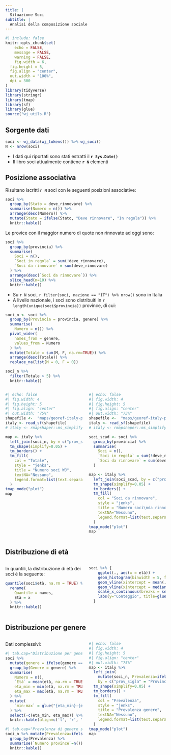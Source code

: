 ```yaml
---
title: |
  Situazione Soci
subtitle: |
  Analisi della composizione sociale
---
```


```r
#| include: false
knitr::opts_chunk$set(
	echo = FALSE,
	message = FALSE,
	warning = FALSE,
	fig.width = 6,
  fig.height = 5,
  fig.align = "center",
  out.width = "100%",
  dpi = 300
)
library(tidyverse)
library(stringr)
library(tmap)
library(sf)
library(glue)
source("wj_utils.R")
```


## Sorgente dati


```r
soci <- wj_data(wj_tokens()) %>% wj_soci()
N <- nrow(soci)
```

* I dati qui riportati sono stati estratti il **`r Sys.Date()`**
* Il libro soci attualmente contiene **`r N`** elementi


## Posizione associativa

Risultano iscritti **`r N`** soci con le seguenti posizioni associative:

```r
soci %>% 
  group_by(Stato = deve_rinnovare) %>% 
  summarise(Numero = n()) %>% 
  arrange(desc(Numero)) %>% 
  mutate(Stato = ifelse(Stato, "Deve rinnovare", "In regola")) %>%
  knitr::kable()
```

Le provice con il maggior numero di quote non rinnovate ad oggi sono:

```r
soci %>% 
  group_by(provincia) %>% 
  summarise(
    Soci = n(),
    `Soci in regola` = sum(!deve_rinnovare),
    `Soci da rinnovare` = sum(deve_rinnovare)
  ) %>% 
  arrange(desc(`Soci da rinnovare`)) %>% 
  slice_head(n=10) %>% 
  knitr::kable()
```


* Su `r N` soci, `r filter(soci, nazione == "IT") %>% nrow()` sono in Italia
* A livello nazionale, i soci sono distribuiti in `r length(unique(soci$provincia))` province, di cui:

```r
soci_n <- soci %>% 
  group_by(Provincia = provincia, genere) %>% 
  summarise(
    Numero = n()) %>% 
  pivot_wider(
    names_from = genere, 
    values_from = Numero
  ) %>%
  mutate(Totale = sum(M, F, na.rm=TRUE)) %>%
  arrange(desc(Totale)) %>% 
  replace_na(list(M = 0, F = 0)) 

soci_n %>% 
  filter(Totale > 5) %>% 
  knitr::kable()
```


:::{.columns}
:::{.column width="50%"}
```r
#| echo: false
#| fig.width: 4
#| fig.height: 5
#| fig.align: "center"
#| out.width: "75%"
shapefile <-  "maps/georef-italy-provincia-millesime.shp"
italy <- read_sf(shapefile)
# italy <- rmapshaper::ms_simplify(italy, keep=0.1)

map <- italy %>% 
  left_join(soci_n, by = c("prov_sigla" = "Provincia")) %>%
  tm_shape(simplify=0.05) + 
  tm_borders() +
  tm_fill(
    col = "Totale", 
    style = "jenks", 
    title = "Numero soci WJ", 
    textNA="Nessuno", 
    legend.format=list(text.separator = "-")
  )
tmap_mode("plot")
map
```
:::

:::{.column width="50%"}

```r
#| echo: false
#| fig.width: 4
#| fig.height: 5
#| fig.align: "center"
#| out.width: "75%"
shapefile <-  "maps/georef-italy-provincia-millesime.shp"
italy <- read_sf(shapefile)
# italy <- rmapshaper::ms_simplify(italy, keep=0.1)

soci_scad <- soci %>% 
  group_by(provincia) %>% 
  summarise(
    Soci = n(),
    `Soci in regola` = sum(!deve_rinnovare),
    `Soci da rinnovare` = sum(deve_rinnovare)
  ) 

map <- italy %>% 
  left_join(soci_scad, by = c("prov_sigla" = "provincia")) %>%
  tm_shape(simplify=0.05) + 
  tm_borders() +
  tm_fill(
    col = "Soci da rinnovare", 
    style = "jenks", 
    title = "Numero soci\nda rinnovare", 
    textNA="Nessuno", 
    legend.format=list(text.separator = "-")
  )
tmap_mode("plot")
map
```
:::
:::

## Distribuzione di età

:::{.columns}

:::{.column width="50%"}
In quantili, la distribuzione di età dei soci è la seguente:
```r
quantile(soci$età, na.rm = TRUE) %>% broom::tidy() %>% 
  rename(
    Quantile = names,
    Età = x
  ) %>% 
  knitr::kable()
```

:::

:::{.column width="50%"}
```r
soci %>% {
    ggplot(., aes(x = età)) +
    geom_histogram(binwidth = 5, fill = "steelblue", color = "black") +
    geom_vline(xintercept = mean(.$età, na.rm = TRUE), linetype = "dashed", color = "red") +
    geom_vline(xintercept = median(.$età, na.rm = TRUE), linetype = "dashed", color = "green") +
    scale_x_continuous(breaks = seq(0, 100, 5)) +
    labs(y="Conteggio", title=glue("Distribuzione età soci: Media: {round(mean(.$età, na.rm = TRUE), 1)} anni, Mediana: {round(median(.$età, na.rm = TRUE), 1)} anni"))
  }
```
:::
:::


## Distribuzione per genere

::: columns
:::{.column width="50%"}

Dati complessivi:

```r
#| tab.cap="Distribuzione per genere ed età"
soci %>%
  mutate(genere = ifelse(genere == "M", "Maschio", "Femmina")) %>%
  group_by(Genere = genere) %>%
  summarise(
    Numero = n(),
    `Età` = mean(età, na.rm = TRUE) %>% round(1),
    eta_min = min(età, na.rm = TRUE),
    eta_max = max(età, na.rm = TRUE)
  ) %>% 
  mutate(
    `min-max` = glue("{eta_min}-{eta_max}")
  ) %>%
  select(-c(eta_min, eta_max)) %>%
  knitr::kable(align=c('l', 'r', 'r', 'r'))
```


```r
#| tab.cap="Prevalenza di genere su base geografica"
soci_n %>% mutate(Prevalenza=ifelse(M>F, "Maschi", "Femmine")) %>% 
  group_by(Prevalenza) %>% 
  summarise(`Numero province`=n()) %>% 
  knitr::kable()
```
:::

:::{.column width="50%"}
```r
#| echo: false
#| fig.width: 4
#| fig.height: 5
#| fig.align: "center"
#| out.width: "75%"
map <- italy %>% 
  left_join(
    mutate(soci_n, Prevalenza=ifelse(M>F, "maschi", "femmine")), 
    by = c("prov_sigla" = "Provincia")) %>%
  tm_shape(simplify=0.05) + 
  tm_borders() +
  tm_fill(
    col = "Prevalenza", 
    style = "jenks", 
    title = "Prevalenza genere", 
    textNA="Nessuno", 
    legend.format=list(text.separator = "-")
  )
tmap_mode("plot")
map
```
:::
:::






